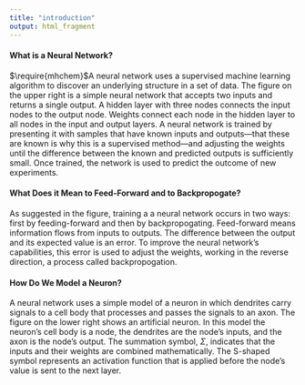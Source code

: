 ```yaml
---
title: "introduction"
output: html_fragment
---
```


#### What is a Neural Network?

$\require{mhchem}$A neural network uses a supervised machine learning algorithm to discover an underlying structure in a set of data. The figure on the upper right is a simple neural network that accepts two inputs and returns a single output. A hidden layer with three nodes connects the input nodes to the output node. Weights connect each node in the hidden layer to all nodes in the input and output layers. A neural network is trained by presenting it with samples that have known inputs and outputs---that these are known is why this is a supervised method---and adjusting the weights until the difference between the known and predicted outputs is sufficiently small. Once trained, the network is used to predict the outcome of new experiments. 

#### What Does it Mean to Feed-Forward and to Backpropogate?

As suggested in the figure, training a a neural network occurs in two ways: first by feeding-forward and then by backpropogating. Feed-forward means information flows from inputs to outputs. The difference between the output and its expected value is an error. To improve the neural network's capabilities, this error is used to adjust the weights, working in the reverse direction, a process called backpropogation.

#### How Do We Model a Neuron?

A neural network uses a simple model of a neuron in which dendrites carry signals to a cell body that processes and passes the signals to an axon. The figure on the lower right shows an artificial neuron. In this model the neuron's cell body is a node, the dendrites are the node's inputs, and the axon is the node's output. The summation symbol, $\Sigma$, indicates that the inputs and their weights are combined mathematically. The S-shaped symbol represents an activation function that is applied before the node's value is sent to the next layer.

